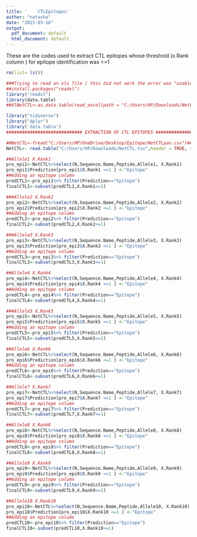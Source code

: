 ---
title: '    CTLEpitopes'
author: "natasha"
date: "2023-03-18"
output:
  pdf_document: default
  html_document: default
---
These are the codes used to extract CTL epitopes whose threshold (x.Rank column ) for epitope identification was <=1

```{r}
rm(list= ls())

```

```{r}
###Trying to read an xls file ( this did not work the error was "unable to open file")
##install.packages("readxl")
library("readxl")
library(data.table)
##XlNetCTL<-as.data.table(read_excel(path = "C:/Users/HP/Downloads/NetCTLpan.xls"))

```





```{r}
library("tidyverse")
library("dplyr")
library('data.table')
############################# EXTRACTION OF CTL EPITOPES ##############################

##NetCTL<-fread("C:/Users/HP/OneDrive/Desktop/Epitope/NetCTLpan.csv")###This method does not rename the duplicate col like the read.csv file
NetCTL<- read.table("C:/Users/HP/Downloads/NetCTL.tsv",header = TRUE, sep = "\t") ###This method renamesduplicate col

##Allele1 X.Rank1
pro_epi1<-NetCTL%>%select(N,Sequence.Name,Peptide,Allele1, X.Rank1)
pro_epi1$Prediction[pro_epi1$X.Rank1 <=1 ] <-"Epitope"
##Adding an epitope column
predCTL1<-pro_epi1%>% filter(Prediction=="Epitope")
finalCTL1<-subset(predCTL1,X.Rank1<=1)

###Allele2 X.Rank2
pro_epi2<-NetCTL%>%select(N,Sequence.Name,Peptide,Allele2, X.Rank2)
pro_epi2$Prediction[pro_epi2$X.Rank2 <=1 ] <-"Epitope"
##Adding an epitope column
predCTL2<-pro_epi2%>% filter(Prediction=="Epitope")
finalCTL2<-subset(predCTL2,X.Rank2<=1)

###Allele3 X.Rank3
pro_epi3<-NetCTL%>%select(N,Sequence.Name,Peptide,Allele3, X.Rank3)
pro_epi3$Prediction[pro_epi3$X.Rank3 <=1 ] <-"Epitope"
##Adding an epitope column
predCTL3<-pro_epi3%>% filter(Prediction=="Epitope")
finalCTL3<-subset(predCTL3,X.Rank3<=1)

##Allele4 X.Rank4
pro_epi4<-NetCTL%>%select(N,Sequence.Name,Peptide,Allele4, X.Rank4)
pro_epi4$Prediction[pro_epi4$X.Rank4 <=1 ] <-"Epitope"
##Adding an epitope column
predCTL4<-pro_epi4%>% filter(Prediction=="Epitope")
finalCTL4<-subset(predCTL4,X.Rank4<=1)

###Allele5 X.Rank5
pro_epi5<-NetCTL%>%select(N,Sequence.Name,Peptide,Allele5, X.Rank5)
pro_epi5$Prediction[pro_epi5$X.Rank5 <=1 ] <-"Epitope"
##Adding an epitope column
predCTL5<-pro_epi5%>% filter(Prediction=="Epitope")
finalCTL5<-subset(predCTL5,X.Rank5<=1)    

##Allele6 X.Rank6
pro_epi6<-NetCTL%>%select(N,Sequence.Name,Peptide,Allele6, X.Rank6)
pro_epi6$Prediction[pro_epi6$X.Rank6 <=1 ] <-"Epitope"
##Adding an epitope column
predCTL6<-pro_epi6%>% filter(Prediction=="Epitope")
finalCTL6<-subset(predCTL6,X.Rank6<=1)

##Allele7 X.Rank7
pro_epi7<-NetCTL%>%select(N,Sequence.Name,Peptide,Allele7, X.Rank7)
pro_epi7$Prediction[pro_epi7$X.Rank7 <=1 ] <-"Epitope"
##Adding an epitope column
predCTL7<-pro_epi7%>% filter(Prediction=="Epitope")
finalCTL7<-subset(predCTL7,X.Rank7<=1)

##Allele8 X.Rank8
pro_epi8<-NetCTL%>%select(N,Sequence.Name,Peptide,Allele8, X.Rank8)
pro_epi8$Prediction[pro_epi8$X.Rank8 <=1 ] <-"Epitope"
##Adding an epitope column
predCTL8<-pro_epi8%>% filter(Prediction=="Epitope")
finalCTL8<-subset(predCTL8,X.Rank8<=1)

##Allele9 X.Rank9
pro_epi9<-NetCTL%>%select(N,Sequence.Name,Peptide,Allele9, X.Rank9)
pro_epi9$Prediction[pro_epi9$X.Rank9 <=1 ] <-"Epitope"
##Adding an epitope column
predCTL9<-pro_epi9%>% filter(Prediction=="Epitope")
finalCTL9<-subset(predCTL9,X.Rank9<=1)

##Allele10 X.Rank10
pro_epi10<-NetCTL%>%select(N,Sequence.Name,Peptide,Allele10, X.Rank10)
pro_epi10$Prediction[pro_epi10$X.Rank10 <=1 ] <-"Epitope"
##Adding an epitope column
predCTL10<-pro_epi10%>% filter(Prediction=="Epitope")
finalCTL10<-subset(predCTL10,X.Rank10<=1)



```

